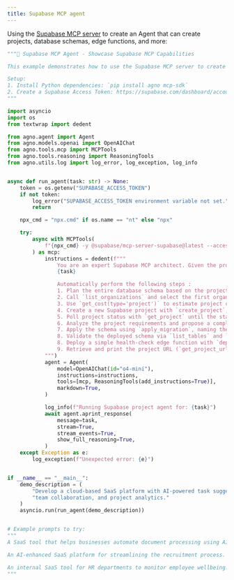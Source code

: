 ```yaml
---
title: Supabase MCP agent
---
```



Using the [Supabase MCP server](https://github.com/supabase-community/supabase-mcp) to create an Agent that can create projects, database schemas, edge functions, and more:

```python
"""🔑 Supabase MCP Agent - Showcase Supabase MCP Capabilities

This example demonstrates how to use the Supabase MCP server to create projects, database schemas, edge functions, and more.

Setup:
1. Install Python dependencies: `pip install agno mcp-sdk`
2. Create a Supabase Access Token: https://supabase.com/dashboard/account/tokens and set it as the SUPABASE_ACCESS_TOKEN environment variable.
"""

import asyncio
import os
from textwrap import dedent

from agno.agent import Agent
from agno.models.openai import OpenAIChat
from agno.tools.mcp import MCPTools
from agno.tools.reasoning import ReasoningTools
from agno.utils.log import log_error, log_exception, log_info


async def run_agent(task: str) -> None:
    token = os.getenv("SUPABASE_ACCESS_TOKEN")
    if not token:
        log_error("SUPABASE_ACCESS_TOKEN environment variable not set.")
        return

    npx_cmd = "npx.cmd" if os.name == "nt" else "npx"

    try:
        async with MCPTools(
            f"{npx_cmd} -y @supabase/mcp-server-supabase@latest --access-token={token}"
        ) as mcp:
            instructions = dedent(f"""
                You are an expert Supabase MCP architect. Given the project description:
                {task}

                Automatically perform the following steps :
                1. Plan the entire database schema based on the project description.
                2. Call `list_organizations` and select the first organization in the response.
                3. Use `get_cost(type='project')` to estimate project creation cost and mention the cost in your response.
                4. Create a new Supabase project with `create_project`, passing the confirmed cost ID.
                5. Poll project status with `get_project` until the status is `ACTIVE_HEALTHY`.
                6. Analyze the project requirements and propose a complete, normalized SQL schema (tables,  columns, data types, indexes, constraints, triggers, and functions) as DDL statements.
                7. Apply the schema using `apply_migration`, naming the migration `initial_schema`.
                8. Validate the deployed schema via `list_tables` and `list_extensions`.
                8. Deploy a simple health-check edge function with `deploy_edge_function`.
                9. Retrieve and print the project URL (`get_project_url`) and anon key (`get_anon_key`).
            """)
            agent = Agent(
                model=OpenAIChat(id="o4-mini"),
                instructions=instructions,
                tools=[mcp, ReasoningTools(add_instructions=True)],
                markdown=True,
            )

            log_info(f"Running Supabase project agent for: {task}")
            await agent.aprint_response(
                message=task,
                stream=True,
                stream_events=True,
                show_full_reasoning=True,
            )
    except Exception as e:
        log_exception(f"Unexpected error: {e}")


if __name__ == "__main__":
    demo_description = (
        "Develop a cloud-based SaaS platform with AI-powered task suggestions, calendar syncing, predictive prioritization, "
        "team collaboration, and project analytics."
    )
    asyncio.run(run_agent(demo_description))


# Example prompts to try:
"""
A SaaS tool that helps businesses automate document processing using AI. Users can upload invoices, contracts, or PDFs and get structured data, smart summaries, and red flag alerts for compliance or anomalies. Ideal for legal teams, accountants, and enterprise back offices.

An AI-enhanced SaaS platform for streamlining the recruitment process. Features include automated candidate screening using NLP, AI interview scheduling, bias detection in job descriptions, and pipeline analytics. Designed for fast-growing startups and mid-sized HR teams.

An internal SaaS tool for HR departments to monitor employee wellbeing. Combines weekly mood check-ins, anonymous feedback, and AI-driven burnout detection models. Integrates with Slack and HR systems to support a healthier workplace culture.
"""


```

